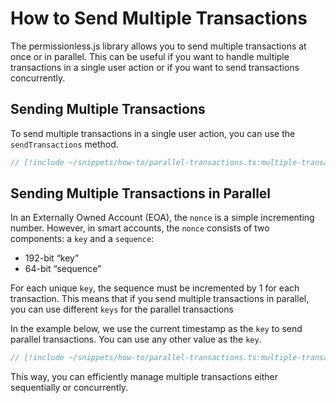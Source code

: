 # How to Send Multiple Transactions

The permissionless.js library allows you to send multiple transactions at once or in parallel. This can be useful if you want to handle multiple transactions in a single user action or if you want to send transactions concurrently.

## Sending Multiple Transactions

To send multiple transactions in a single user action, you can use the `sendTransactions` method.

```ts
// [!include ~/snippets/how-to/parallel-transactions.ts:multiple-transactions]
```

## Sending Multiple Transactions in Parallel

In an Externally Owned Account (EOA), the `nonce` is a simple incrementing number. However, in smart accounts, the `nonce` consists of two components: a `key` and a `sequence`:

- 192-bit “key”
- 64-bit “sequence”

For each unique `key`, the sequence must be incremented by 1 for each transaction. This means that if you send multiple transactions in parallel, you can use different `keys` for the parallel transactions

In the example below, we use the current timestamp as the `key` to send parallel transactions. You can use any other value as the `key`.

```ts
// [!include ~/snippets/how-to/parallel-transactions.ts:multiple-transactions-parallel]
```

This way, you can efficiently manage multiple transactions either sequentially or concurrently.